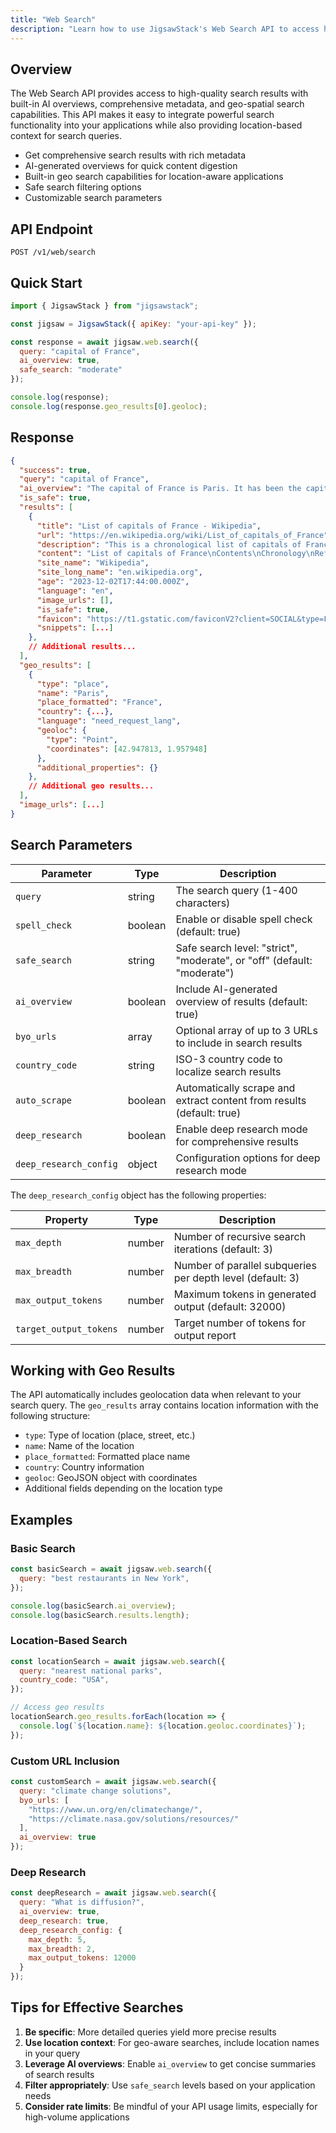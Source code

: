 ```yaml
---
title: "Web Search"
description: "Learn how to use JigsawStack's Web Search API to access high-quality search results with built-in geo search capabilities"
---
```


## Overview

The Web Search API provides access to high-quality search results with built-in AI overviews, comprehensive metadata, and geo-spatial search capabilities. This API makes it easy to integrate powerful search functionality into your applications while also providing location-based context for search queries.

- Get comprehensive search results with rich metadata
- AI-generated overviews for quick content digestion
- Built-in geo search capabilities for location-aware applications
- Safe search filtering options
- Customizable search parameters

## API Endpoint

```
POST /v1/web/search
```

## Quick Start

```javascript Javascript
import { JigsawStack } from "jigsawstack";

const jigsaw = JigsawStack({ apiKey: "your-api-key" });

const response = await jigsaw.web.search({
  query: "capital of France",
  ai_overview: true,
  safe_search: "moderate"
});

console.log(response);
console.log(response.geo_results[0].geoloc);
```

## Response 

```json
{
  "success": true,
  "query": "capital of France",
  "ai_overview": "The capital of France is Paris. It has been the capital since its liberation in 1944.",
  "is_safe": true,
  "results": [
    {
      "title": "List of capitals of France - Wikipedia",
      "url": "https://en.wikipedia.org/wiki/List_of_capitals_of_France",
      "description": "This is a chronological list of capitals of France. The capital of France has been Paris since its liberation in 1944...",
      "content": "List of capitals of France\nContents\nChronology\nReferences\nThis is a chronological list of capitals of France. The capital of France has been Paris since its liberation in 1944...",
      "site_name": "Wikipedia",
      "site_long_name": "en.wikipedia.org",
      "age": "2023-12-02T17:44:00.000Z",
      "language": "en",
      "image_urls": [],
      "is_safe": true,
      "favicon": "https://t1.gstatic.com/faviconV2?client=SOCIAL&type=FAVICON&fallback_opts=TYPE,SIZE,URL&url=https://en.wikipedia.org&size=96",
      "snippets": [...]
    },
    // Additional results...
  ],
  "geo_results": [
    {
      "type": "place",
      "name": "Paris",
      "place_formatted": "France",
      "country": {...},
      "language": "need_request_lang",
      "geoloc": {
        "type": "Point", 
        "coordinates": [42.947813, 1.957948]
      },
      "additional_properties": {}
    },
    // Additional geo results...
  ],
  "image_urls": [...]
}
```

## Search Parameters

| Parameter | Type | Description |
|-----------|------|-------------|
| `query` | string | The search query (1-400 characters) |
| `spell_check` | boolean | Enable or disable spell check (default: true) |
| `safe_search` | string | Safe search level: "strict", "moderate", or "off" (default: "moderate") |
| `ai_overview` | boolean | Include AI-generated overview of results (default: true) |
| `byo_urls` | array | Optional array of up to 3 URLs to include in search results |
| `country_code` | string | ISO-3 country code to localize search results |
| `auto_scrape` | boolean | Automatically scrape and extract content from results (default: true) |
| `deep_research` | boolean | Enable deep research mode for comprehensive results |
| `deep_research_config` | object | Configuration options for deep research mode |

The `deep_research_config` object has the following properties:

| Property | Type | Description |
|----------|------|-------------|
| `max_depth` | number | Number of recursive search iterations (default: 3) |
| `max_breadth` | number | Number of parallel subqueries per depth level (default: 3) |
| `max_output_tokens` | number | Maximum tokens in generated output (default: 32000) |
| `target_output_tokens` | number | Target number of tokens for output report |


## Working with Geo Results

The API automatically includes geolocation data when relevant to your search query. The `geo_results` array contains location information with the following structure:

- `type`: Type of location (place, street, etc.)
- `name`: Name of the location
- `place_formatted`: Formatted place name
- `country`: Country information
- `geoloc`: GeoJSON object with coordinates
- Additional fields depending on the location type

## Examples

### Basic Search

```javascript
const basicSearch = await jigsaw.web.search({
  query: "best restaurants in New York",
});

console.log(basicSearch.ai_overview);
console.log(basicSearch.results.length);
```

### Location-Based Search

```javascript
const locationSearch = await jigsaw.web.search({
  query: "nearest national parks",
  country_code: "USA", 
});

// Access geo results
locationSearch.geo_results.forEach(location => {
  console.log(`${location.name}: ${location.geoloc.coordinates}`);
});
```

### Custom URL Inclusion

```javascript
const customSearch = await jigsaw.web.search({
  query: "climate change solutions",
  byo_urls: [
    "https://www.un.org/en/climatechange/",
    "https://climate.nasa.gov/solutions/resources/"
  ],
  ai_overview: true
});
```

### Deep Research

```javascript
const deepResearch = await jigsaw.web.search({
  query: "What is diffusion?",
  ai_overview: true,
  deep_research: true,
  deep_research_config: {
    max_depth: 5,
    max_breadth: 2,
    max_output_tokens: 12000
  }
});
```

## Tips for Effective Searches

1. **Be specific**: More detailed queries yield more precise results
2. **Use location context**: For geo-aware searches, include location names in your query
3. **Leverage AI overviews**: Enable `ai_overview` to get concise summaries of search results
4. **Filter appropriately**: Use `safe_search` levels based on your application needs
5. **Consider rate limits**: Be mindful of your API usage limits, especially for high-volume applications